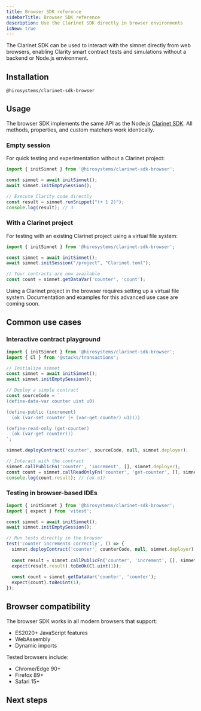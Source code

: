 ```yaml
---
title: Browser SDK reference
sidebarTitle: Browser SDK reference
description: Use the Clarinet SDK directly in browser environments
isNew: true
---
```


The Clarinet SDK can be used to interact with the simnet directly from web browsers, enabling Clarity smart contract tests and simulations without a backend or Node.js environment.

## Installation

```package-install
@hirosystems/clarinet-sdk-browser
```

## Usage

The browser SDK implements the same API as the Node.js [Clarinet SDK](/tools/clarinet/clarinet-js-sdk/sdk-reference). All methods, properties, and custom matchers work identically.

### Empty session

For quick testing and experimentation without a Clarinet project:

```ts
import { initSimnet } from '@hirosystems/clarinet-sdk-browser';

const simnet = await initSimnet();
await simnet.initEmptySession();

// Execute Clarity code directly
const result = simnet.runSnippet("(+ 1 2)");
console.log(result); // 3
```

### With a Clarinet project

For testing with an existing Clarinet project using a virtual file system:

```ts
import { initSimnet } from '@hirosystems/clarinet-sdk-browser';

const simnet = await initSimnet();
await simnet.initSession("/project", "Clarinet.toml");

// Your contracts are now available
const count = simnet.getDataVar('counter', 'count');
```

<Callout type="info" title="Virtual file system">
Using a Clarinet project in the browser requires setting up a virtual file system. Documentation and examples for this advanced use case are coming soon.
</Callout>

## Common use cases

### Interactive contract playground

```ts
import { initSimnet } from '@hirosystems/clarinet-sdk-browser';
import { Cl } from '@stacks/transactions';

// Initialize simnet
const simnet = await initSimnet();
await simnet.initEmptySession();

// Deploy a simple contract
const sourceCode = `
(define-data-var counter uint u0)

(define-public (increment)
  (ok (var-set counter (+ (var-get counter) u1))))

(define-read-only (get-counter)
  (ok (var-get counter)))
`;

simnet.deployContract('counter', sourceCode, null, simnet.deployer);

// Interact with the contract
simnet.callPublicFn('counter', 'increment', [], simnet.deployer);
const count = simnet.callReadOnlyFn('counter', 'get-counter', [], simnet.deployer);
console.log(count.result); // (ok u1)
```

### Testing in browser-based IDEs

```ts
import { initSimnet } from '@hirosystems/clarinet-sdk-browser';
import { expect } from 'vitest';

const simnet = await initSimnet();
await simnet.initEmptySession();

// Run tests directly in the browser
test('counter increments correctly', () => {
  simnet.deployContract('counter', counterCode, null, simnet.deployer);
  
  const result = simnet.callPublicFn('counter', 'increment', [], simnet.deployer);
  expect(result.result).toBeOk(Cl.uint(1));
  
  const count = simnet.getDataVar('counter', 'counter');
  expect(count).toBeUint(1);
});
```

## Browser compatibility

The browser SDK works in all modern browsers that support:
- ES2020+ JavaScript features
- WebAssembly
- Dynamic imports

Tested browsers include:
- Chrome/Edge 90+
- Firefox 89+
- Safari 15+

## Next steps

<Cards>
  <Card
    href="/tools/clarinet/sdk-reference"
    title="Clarinet SDK reference"
    description="View the complete API documentation for all available methods"
  />
</Cards>
